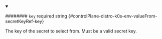 
<details className="config-field" data-expandable="false" open>
<summary>

######## `key` <span className="config-field-required" data-required="false">required</span> <span className="config-field-type">string</span> <span className="config-field-default"></span> <span className="config-field-enum"></span> {#controlPlane-distro-k0s-env-valueFrom-secretKeyRef-key}

The key of the secret to select from.  Must be a valid secret key.

</summary>



</details>
